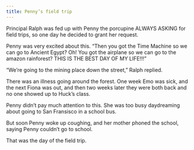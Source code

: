 ```yaml
---
title: Penny’s field trip
---
```


Principal Ralph was fed up with Penny the porcupine ALWAYS ASKING for field trips, so one day he decided to grant her request.

Penny was very excited about this. “Then you got the Time Machine so we can go to Ancient Egypt? Oh! You got the airplane so we can go to the amazon rainforest? THIS IS THE BEST DAY OF MY LIFE!!!”

“We’re going to the mining place down the street,” Ralph replied.

There was an illness going around the forest. One week Emo was sick, and the next Fiona was out, and then two weeks later they were both back and no one showed up to Huck’s class.

Penny didn’t pay much attention to this. She was too busy daydreaming about going to San Fransisco in a school bus.

But soon Penny woke up coughing, and her mother phoned the school, saying Penny couldn’t go to school.

That was the day of the field trip.
